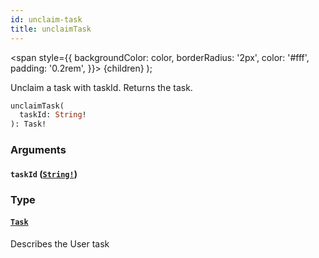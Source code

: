 ```yaml
---
id: unclaim-task
title: unclaimTask
---
```


<span
style={{
      backgroundColor: color,
      borderRadius: '2px',
      color: '#fff',
      padding: '0.2rem',
    }}>
{children}
</span>
);

Unclaim a task with taskId. Returns the task.

```graphql
unclaimTask(
  taskId: String!
): Task!

```

### Arguments

#### `taskId` ([`String!`](../../../../../docs/apis-tools/tasklist-api/scalars/string.mdx))

### Type

#### [`Task`](../../../../../docs/apis-tools/tasklist-api/objects/task.mdx)

Describes the User task
